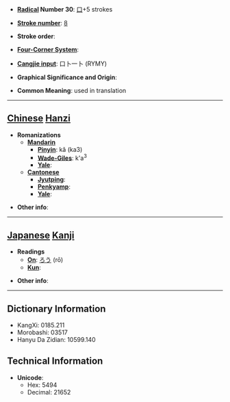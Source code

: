 * '''[[Wiktionary:Chinese radical index| Radical]] Number 30''': [[Wiktionary:Chinese radical index 口|口]]+5 strokes

* '''[[Wiktionary:Chinese total strokes index|Stroke number]]''': [[Wiktionary:Chinese total strokes index 8|8]]

* '''Stroke order''': 

* '''[[Wiktionary:Chinese four corner index|Four-Corner System]]''': 

* '''[[Wiktionary:Chinese Cangjie index|Cangjie input]]''': 口卜一卜 (RYMY)

* '''Graphical Significance and Origin''': 

* '''Common Meaning''': used in translation

----

== [[Chinese]] [[Hanzi]] ==

* '''Romanizations'''
** '''[[Mandarin]]'''
*** '''[[Pinyin]]''': kǎ (ka3)
*** '''[[Wade-Giles]]''': k'a<sup>3</sup>
*** '''[[Yale]]''': 
** '''[[Cantonese]]'''
*** '''[[Jyutping]]''':
*** '''[[Penkyamp]]''': 
*** '''[[Yale]]''': 

* '''Other info''': 

----

== [[Japanese]] [[Kanji]] ==

* '''Readings'''
** '''[[On]]''': [[ろう]] (rō)
** '''[[Kun]]''': 

* '''Other info''':  

----

== Dictionary Information ==

* KangXi: 0185.211
* Morobashi: 03517
* Hanyu Da Zidian: 10599.140

== Technical Information ==

* '''Unicode''':
** Hex: 5494
** Decimal: 21652
